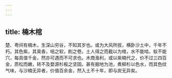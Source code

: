 ```yaml
---
---
---
```

title: 楠木棺
---



楚、粤间有楠木，生深山穷谷，不知其岁也。或为大风所拔，横卧沙土中，千年不朽。其色紫，其臭香，咀之软，削之卷。土人得之而截以为棺，水不能啮，蚁不能穴，每具值千金，然亦可遇而不可求也。木商渔利，或以紫楠代之，价不过三四百金，质松而嫩，转不及婺源杉板之坚固。甚有掘地为池，煮柳杉以色水，而其色纹气味，与沙楠无异者，价值百余金，然入土不十年，即与炭无异矣。